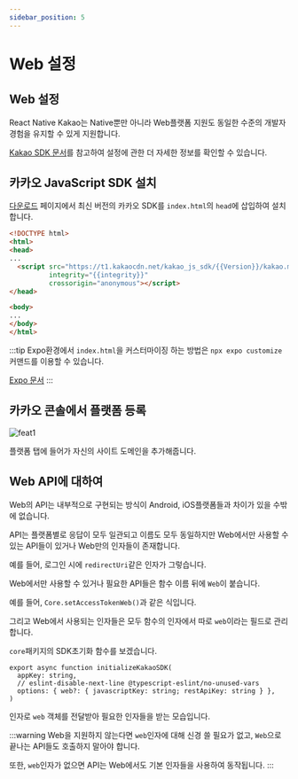 ```yaml
---
sidebar_position: 5
---
```


# Web 설정
## Web 설정

React Native Kakao는 Native뿐만 아니라 Web플랫폼 지원도 동일한 수준의 개발자 경험을 유지할 수 있게 지원합니다.

[Kakao SDK 문서](https://developers.kakao.com/docs/latest/ko/javascript/getting-started)를 참고하여 설정에 관한 더 자세한 정보를 확인할 수 있습니다.

## 카카오 JavaScript SDK 설치

[다운로드](https://developers.kakao.com/docs/latest/ko/javascript/download) 페이지에서 최신 버전의 카카오 SDK를 `index.html`의 `head`에 삽입하여 설치합니다.

```html
<!DOCTYPE html>
<html>
<head>
...
  <script src="https://t1.kakaocdn.net/kakao_js_sdk/{{Version}}/kakao.min.js"
          integrity="{{integrity}}"
          crossorigin="anonymous"></script>
</head>

<body>
...
</body>
</html>

```

:::tip
Expo환경에서 `index.html`을 커스터마이징 하는 방법은 `npx expo customize`커맨드를 이용할 수 있습니다.

[Expo 문서](https://docs.expo.dev/more/expo-cli/#customizing)
:::


## 카카오 콘솔에서 플랫폼 등록

![feat1](https://raw.githubusercontent.com/mym0404/image-archive/master/202405030132281.webp)

플랫폼 탭에 들어가 자신의 사이트 도메인을 추가해줍니다.


## Web API에 대하여

Web의 API는 내부적으로 구현되는 방식이 Android, iOS플랫폼들과 차이가 있을 수밖에 없습니다.

API는 플랫폼별로 응답이 모두 일관되고 이름도 모두 동일하지만 Web에서만 사용할 수 있는 API들이 있거나 Web만의 인자들이 존재합니다.

예를 들어, 로그인 시에 `redirectUri`같은 인자가 그렇습니다.

Web에서만 사용할 수 있거나 필요한 API들은 함수 이름 뒤에 `Web`이 붙습니다.

예를 들어, `Core.setAccessTokenWeb()`과 같은 식입니다.

그리고 Web에서 사용되는 인자들은 모두 함수의 인자에서 따로 `web`이라는 필드로 관리합니다.

`core`패키지의 SDK초기화 함수를 보겠습니다.

```tsx
export async function initializeKakaoSDK(
  appKey: string,
  // eslint-disable-next-line @typescript-eslint/no-unused-vars
  options: { web?: { javascriptKey: string; restApiKey: string } },
)
```

인자로 `web` 객체를 전달받아 필요한 인자들을 받는 모습입니다.

:::warning
Web을 지원하지 않는다면 `web`인자에 대해 신경 쓸 필요가 없고, `Web`으로 끝나는 API들도 호출하지 말아야 합니다.

또한, `web`인자가 없으면 API는 Web에서도 기본 인자들을 사용하여 동작됩니다.
:::


